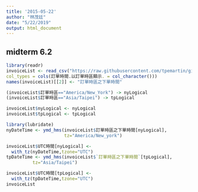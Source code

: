```yaml
---
title: '2015-05-22'
author: "林茂廷"
date: "5/22/2019"
output: html_document
---
```


## midterm 6.2

```r
library(readr)
invoiceList <- read_csv("https://raw.githubusercontent.com/tpemartin/github-data/master/invoiceList.csv",
col_types = cols(訂單時間.以訂單時區顯示. = col_character()))
names(invoiceList)[[2]] <- "訂單時區之下單時間"
```

```r
(invoiceList$訂單時區=="America/New_York") -> nyLogical
(invoiceList$訂單時區=="Asia/Taipei") -> tpLogical

invoiceList$nyLogical <- nyLogical
invoiceList$tpLogical <- tpLogical

library(lubridate)
nyDateTime <- ymd_hms(invoiceList$訂單時區之下單時間[nyLogical],
                      tz="America/New_york")

invoiceList$UTC時間[nyLogical] <-
  with_tz(nyDateTime,tzone="UTC")
tpDateTime <- ymd_hms(invoiceList$`訂單時區之下單時間`[tpLogical],
          tz="Asia/Taipei") 

invoiceList$UTC時間[tpLogical] <-
  with_tz(tpDateTime,tzone="UTC")
invoiceList
```

```r


```


